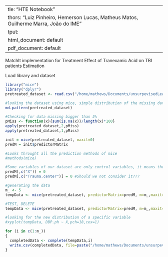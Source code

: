   ---
title: "HTE Notebook"
authors: "Luiz Pinheiro, Hemerson Lucas, Matheus Matos, Guilherme Marra, João do IME"
output:
  html_document: default
  pdf_document: default
---

MatchIt implementation for Treatment Effect of Tranexamic Acid on TBI patients Estimation

Load library and dataset
```r
library("mice")
library("dplyr")
pretreated_dataset <- read.csv("/home/mathews/Documents/unsurpevisedLearning/HTE/data/filtreatedAndTreatedData.csv", header = TRUE)
```

```r
#looking the dataset using mice, simple distribution of the missing data
md.pattern(pretreated_dataset)

#Checking for data missing bigger than 5%
pMiss <- function(x){sum(is.na(x))/length(x)*100}
apply(pretreated_dataset,2,pMiss)
apply(pretreated_dataset,1,pMiss)

init = mice(pretreated_dataset, maxit=0) 
predM = init$predictorMatrix

#Looks throught all the prediction methods of mice
#methods(mice)

#Some variables of our dataset are only control variables, it means they shouldn't be used for predictions, as for example the pacient id(X)
predM[,c("X")] = 0
predM[,c("Trauma.center")] = 0 #Should we not consider it???

#generating the data
m_ <- 5
tempData <- mice(pretreated_dataset, predictorMatrix=predM, m=m_,maxit=10,meth= "pmm",seed=500)

#TEST, DELETE
tempData <- mice(pretreated_dataset, predictorMatrix=predM, m=m_,maxit=1,meth= "pmm",seed=500)

#looking for the new distribution of a specific variable
#xyplot(tempData, DBP.ph ~ X,pch=18,cex=1)

for (i in c(1:m_))
{
  completedData <- complete(tempData,i)
  write.csv(completedData, file=paste("/home/mathews/Documents/unsurpevisedLearning/HTE/data/MICE/MICE_pretreaned_dataset_",i,".csv", sep = ""))
}
```